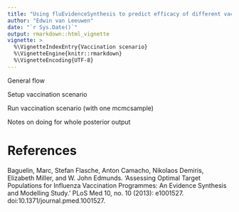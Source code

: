 ```yaml
---
title: "Using fluEvidenceSynthesis to predict efficacy of different vaccination scenarios"
author: "Edwin van Leeuwen"
date: "`r Sys.Date()`"
output: rmarkdown::html_vignette
vignette: >
  %\VignetteIndexEntry{Vaccination scenario}
  %\VignetteEngine{knitr::rmarkdown}
  %\VignetteEncoding{UTF-8}
---
```


General flow

Setup vaccination scenario

Run vaccination scenario (with one mcmcsample)

Notes on doing for whole posterior output

# References

Baguelin, Marc, Stefan Flasche, Anton Camacho, Nikolaos Demiris, Elizabeth Miller, and W. John Edmunds. ‘Assessing Optimal Target Populations for Influenza Vaccination Programmes: An Evidence Synthesis and Modelling Study.’ PLoS Med 10, no. 10 (2013): e1001527. doi:10.1371/journal.pmed.1001527.

